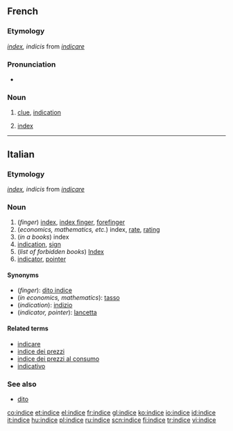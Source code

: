 {{also|índice}}
==French==

===Etymology===
{{etyl|la|fr}} ''[[index]], indicis'' from ''[[indicare]]''

===Pronunciation===
* {{IPA|/ɛ̃.dis/|lang=fr}}

===Noun===
{{fr-noun|m}}

# [[clue]], [[indication]]
# {{finance|lang=fr}} [[index]]

----

==Italian==

===Etymology===
{{etyl|la|it}} ''[[index]], indicis'' from ''[[indicare]]''

===Noun===
{{it-noun|indic|m|e|i}}

# (''finger'') [[index]], [[index finger]], [[forefinger]]
# (''economics, mathematics, etc.'') index, [[rate]], [[rating]]
# (''in a books'') index<!--a table of contents is not the same as an index-->
# [[indication]], [[sign]]
# (''list of forbidden books'') [[Index]]
# [[indicator]], [[pointer]]

====Synonyms====
* (''finger''): [[dito indice]]
* (''in economics, mathematics''): [[tasso]]
* (''indication''): [[indizio]]
* (''indicator, pointer''): [[lancetta]]

====Related terms====
* [[indicare]]
* [[indice dei prezzi]]
* [[indice dei prezzi al consumo]]
* [[indicativo]]

===See also===
* [[dito]]

[[co:indice]]
[[et:indice]]
[[el:indice]]
[[fr:indice]]
[[gl:indice]]
[[ko:indice]]
[[io:indice]]
[[id:indice]]
[[it:indice]]
[[hu:indice]]
[[pl:indice]]
[[ru:indice]]
[[scn:indice]]
[[fi:indice]]
[[tr:indice]]
[[vi:indice]]